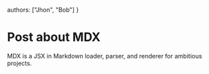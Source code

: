   authors: ["Jhon", "Bob"]
}

# Post about MDX

MDX is a JSX in Markdown loader, parser, and renderer for ambitious projects.
